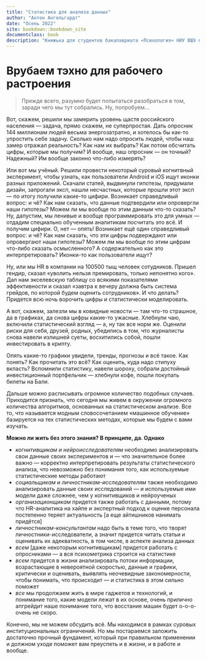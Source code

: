 ```yaml
--- 
title: "Статистика для анализа данных"
author: "Антон Ангельгардт"
date: "Осень 2022"
site: bookdown::bookdown_site
documentclass: book
description: "Книжька для студентов бакалавриата «Психология» НИУ ВШЭ по курсу «Статистика для анализа данных»"
---
```


# Врубаем тэхно для рабочего растроения {-}

> Прежде всего, разумно будет попытаться разобраться в том, заради чего мы тут собрались. Ну, попробуем…

Вот, скажем, решили мы замерить уровень щастя российского населения --- задача, прямо скажем, не суперпростая. Дать опросник 144 миллионам людей весьма энергозатратно, и хотелось бы как-то упростить себе задачу. Сколько нам надо опросить людей, чтобы наш замер отражал реальность? Как нам их выбрать? Как потом обсчитать цифры, которые мы получим? И вообще, наш опросник --- он точный? Надежный? Им вообще законно что-либо измерять?

Или вот мы учёный. Решили провести некоторый суровый когнитвный эксперимент, чтобы узнать, как пользователи Android и iOS ищут иконки разных приложений. Скачали статей, выдвинули гипотезы, придумали дизайн, запрогали эксп, нашли несчастных, которые прошли этот эксп --- по итогу получили какие-то цифири. Возникает справедливый вопрос: и чё? Как нам сказать, что данные подтвердили или опровергли наши гипотезы? Можем ли мы вообще по этим данным что-то сказать? Ну, дапустим, мы ленивые и вообще программировать это для умных --- отдадим специально обученным аналитикам посчитать это всё. И получим цифири. О, нет --- опять! Возникает ещё один справедливый вопрос: и чё? Как нам сказать, что эти цифры подверждают или опровергают наши гипотезы? Можем лм мы вообще по этим цифрам что-либо сказать осмысленного? А содержательно как это интерпретировать? Иконки-то как пользователи ищут?

Ну, или мы HR в компании на 100500 тыщ человек сотудников. Пришел гендир, сказал «уволить нельзя премировать, только непонятно кого». Дал нам экселевскую таблицу со всякими показателями эффективности и сказал «завтра к вечеру должна быть система грейдов, по которой будем оценить сотрудников». И что делать? Придется всю ночь ворочить цифры и статистически моделировать.

А вот, скажем, залезли мы в ковидные новости --- там что-то страшное, да в графиках, да снова цифры какие-то ужасные. Хлебнули чаю, включили статистический взгляд --- а, ну так все норм же. Оценили риски для себя, друзей, родных, убедились в том, что журналисты снова навели излишней суеты, восхитились собой, пошли инвестировать в крипту.

Опять какие-то графики увидели, тренды, прогнозы и всё такое. Как понять? Как прочитать это всё? Как оценить, куда надо стипуху вкласть? Вспомнили статистику, навели шороху, собрали достойный инвестиционный портфельчик --- хлебнули кофе, пошли покупать билеты на Бали.

Дальше можно расписывать огромное количество подобных случаев. Приходится признать, что сегодня мы живем в окружении огромного количества алгоритмов, основанных на статистическом анализе. Все то, что называется модным словосочетанием «машинное обучение» базируется на тех статистических методах, которые мы будем с вами изучать.

**Можно ли жить без этого знания? В принципе, да. Однако**

* *когнитивщикам и нейроисследователям* необходимо анализировать свои данные своих экспериментов и --- что значительное более важно --- корректно интерпретировать результаты статистического анализа, что невозможно без понимания того, как используемые статистические методы работают
* *социальщикам и личностникам-исследователям* также необходимо анализировать данные своих исследований --- и используемые ими модели даже сложнее, чем у когнитивщиков и нейроученых
* *организационщикам* придется также работать с данными, потому что HR-аналитика на хайпе и экспертный подход к оценке персонала постепенно теряет актуальность [а еще айтишников нанимать придётся]
* *личностникам-консультантам* надо быть в теме того, что творят личностники-исследователи, а значит придется читать статьи и оценивать их адекватность, в том числе, в аспекте анализа данных
* *всем* [даже некоторым когнитивщикам] придется работать с опросниками --- а вся психометрика строится на статистике
* *всем* придется в жизни анализировать потоки информации, возрастающие в невероятной скоростью, данные и графики, критически и оценивать, выявлять неочевидные закономерности, чтобы понимать, что происходит --- и статистика в этом сильно поможет
* *все* мы продолжаем жить в мире гаджетов и технологий, и понимание того, какие модели лежат в их основе, очень прилично апгрейдит наше понимание того, что восстание машин будет о-о-о-очень не скоро.

Конечно, мы не можем обсудить всё. Мы находимся в рамках суровых институциональных ограничений. Но мы постараемся заложить достаточно прочный фундамент, который при правильном применении и должном уходе поможет вам преуспеть и в жизни, и в работе и вообще.
